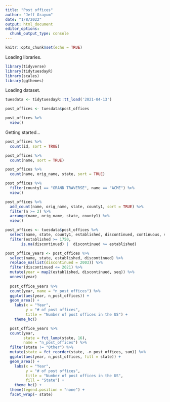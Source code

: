 ```yaml
---
title: "Post offices"
author: "Jeff Grayum"
date: "1/8/2022"
output: html_document
editor_options: 
  chunk_output_type: console
---
```


```r
knitr::opts_chunk$set(echo = TRUE)
```

Loading libraries.
```r
library(tidyverse)
library(tidytuesdayR)
library(scales)
library(ggthemes)
```

Loading dataset.
```r
tuesdata <- tidytuesdayR::tt_load('2021-04-13')

post_offices <- tuesdata$post_offices

post_offices %>%
  view()
```

Getting started...
```r
post_offices %>%
  count(id, sort = TRUE)

post_offices %>%
  count(name, sort = TRUE)

post_offices %>%
  count(name, orig_name, state, sort = TRUE)

post_offices %>%
  filter(county1 == "GRAND TRAVERSE", name == "ACME") %>%
  view()

post_offices %>%
  add_count(name, orig_name, state, county1, sort = TRUE) %>%
  filter(n >= 2) %>%
  arrange(name, orig_name, state, county1) %>%
  view()

post_offices <- tuesdata$post_offices %>%
  select(name, state, county1, established, discontinued, continuous, stamp_index, id, coordinates, latitude, longitude, gnis_dist, gnis_county, gnis_state) %>%
  filter(established >= 1750,
       is.na(discontinued) |  discontinued >= established)

post_office_years <- post_offices %>%
  select(name, state, established, discontinued) %>%
  replace_na(list(discontinued = 2003)) %>%
  filter(discontinued <= 2021) %>%
  mutate(year = map2(established, discontinued, seq)) %>%
  unnest(year)
  
  post_office_years %>%
  count(year, name = "n_post_offices") %>%
  ggplot(aes(year, n_post_offices)) +
  geom_area() +
    labs(x = "Year",
         y = "# of post offices",
         title = "Number of post offices in the US") +
    theme_hc()
```


```r
  post_office_years %>%
  count(year,
        state = fct_lump(state, 16),
        name = "n_post_offices") %>%
  filter(state != "Other") %>%
  mutate(state = fct_reorder(state, -n_post_offices, sum)) %>%
  ggplot(aes(year, n_post_offices, fill = state)) +
  geom_area() +
    labs(x = "Year",
         y = "# of post offices",
         title = "Number of post offices in the US",
         fill = "State") +
    theme_hc() +
  theme(legend.position = "none") +
  facet_wrap(~ state)
```














